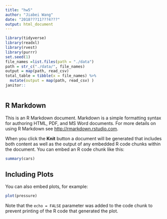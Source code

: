 ```yaml
---
title: "hw5"
author: "Jiabei Wang"
date: "2018???11???4???"
output: html_document
---
```


```r
library(tidyverse)
library(readxl)
library(rvest)
library(purrr)
set.seed(1)
file_names =list.files(path = "./data") 
path = str_c("./data/", file_names)
output = map(path, read_csv)
total_table = tibble(x = file_names) %>% 
  mutate(output = map(path, read_csv) )
janitor::



```


## R Markdown

This is an R Markdown document. Markdown is a simple formatting syntax for authoring HTML, PDF, and MS Word documents. For more details on using R Markdown see <http://rmarkdown.rstudio.com>.

When you click the **Knit** button a document will be generated that includes both content as well as the output of any embedded R code chunks within the document. You can embed an R code chunk like this:

```r
summary(cars)
```

## Including Plots

You can also embed plots, for example:

```r
plot(pressure)
```

Note that the `echo = FALSE` parameter was added to the code chunk to prevent printing of the R code that generated the plot.
